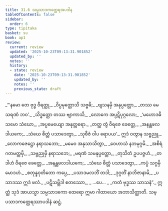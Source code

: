 ```yaml
---
title: 31.6 သမ္ပသာဒကတ္ထေရအပဒါန
tableOfContents: false
sidebar:
  order: 6
type: tipitaka
basket: su
book: ap1
review:
  current: review
  updated: '2025-10-23T09:13:31.901852'
  updated_by: ''
  notes: ''
  history:
  - state: review
    date: '2025-10-23T09:13:31.901852'
    updated_by: ''
    notes: ''
    previous_state: draft
---
```



<ReviewStatus review={frontmatter.review} showDetails={true} />

<HypothesisAnnotation frontmatter={frontmatter} />

<DynamicBreadcrumb />

<Division number="24" book="ap1" e="ch" v="20" p="284">

<Paragraph number="3465" type="verses" book="ap1">
_“‘နမော တေ ဗုဒ္ဓ ဝီရတ္ထု,_  
_ဝိပ္ပမုတ္တောသိ သဗ္ဗဓိ;_  
_ဗျသနမှိ အနုပ္ပတ္တော,_  
_တဿ မေ သရဏံ ဘဝ’._  

</Paragraph>

</Division>
<Division number="25" book="ap1" e="ch" v="20" p="284">

<Paragraph number="3466" type="verses" book="ap1">
_သိဒ္ဓတ္ထော တဿ ဗျာကာသိ,_  
_လောကေ အပ္ပဋိပုဂ္ဂလော;_  
_‘မဟောဒဓိသမော သံဃော,_  
_အပ္ပမေယျော အနုတ္တရော._  

</Paragraph>

</Division>
<Division number="26" book="ap1" e="ch" v="20" p="284">

<Paragraph number="3467" type="verses" book="ap1">
_တတ္ထ တွံ ဝိရဇေ ခေတ္တေ,_  
_အနန္တဖလဒါယကေ;_  
_သံဃေ စိတ္တံ ပသာဒေတွာ,_  
_သုဗီဇံ ဝါပ ရောပယ’._  

</Paragraph>

</Division>
<Division number="27" book="ap1" e="ch" v="20" p="285">

<Paragraph number="3468" type="verses" book="ap1">
ဣဒံ ဝတွာန သဗ္ဗညူ,_  
_လောကဇေဋ္ဌော နရာသဘော;_  
_မမေဝ အနုသာသိတွာ,_  
_ဝေဟာသံ နဘမုဂ္ဂမိ._  

</Paragraph>

</Division>
<Division number="28" book="ap1" e="ch" v="20" p="285">

<Paragraph number="3469" type="verses" book="ap1">
_အစိရံ ဂတမတ္တမှိ,_  
_သဗ္ဗညုမှိ နရာသဘေ;_  
_မရဏံ သမနုပ္ပတ္တော,_  
_တုသိတံ ဥပပဇ္ဇဟံ._  

</Paragraph>

</Division>
<Division number="29" book="ap1" e="ch" v="20" p="285">

<Paragraph number="3470" type="verses" book="ap1">
_တဒါဟံ ဝိရဇေ ခေတ္တေ,_  
_အနန္တဖလဒါယကေ;_  
_သံဃေ စိတ္တံ ပသာဒေတွာ,_  
_ကပ္ပံ သဂ္ဂမှိ မောဒဟံ._  

</Paragraph>

</Division>
<Division number="30" book="ap1" e="ch" v="20" p="285">

<Paragraph number="3471" type="verses" book="ap1">
_စတုန္နဝုတိတော ကပ္ပေ,_  
_ပသာဒမလဘိံ တဒါ;_  
_ဒုဂ္ဂတိံ နာဘိဇာနာမိ,_  
_ပသာဒဿ ဣဒံ ဖလံ._  

</Paragraph>

</Division>
<Division number="31" book="ap1" e="ch" v="20" p="285">

<Paragraph number="3472" type="verses" book="ap1">
_ပဋိသမ္ဘိဒါ စတဿော,_  
_ …ပေ… _  
_ကတံ ဗုဒ္ဓဿ သာသနံ”._  

</Paragraph>

<Paragraph number="3473" book="ap1">
ဣတ္ထံ သုဒံ အာယသ္မာ သမ္ပသာဒကော ထေရော ဣမာ ဂါထာယော အဘာသိတ္ထာတိ.

</Paragraph>
</Division>

<Paragraph number="3474" type="center" book="ap1">
သမ္ပသာဒကတ္ထေရဿာပဒါနံ ဆဋ္ဌံ.
</Paragraph>